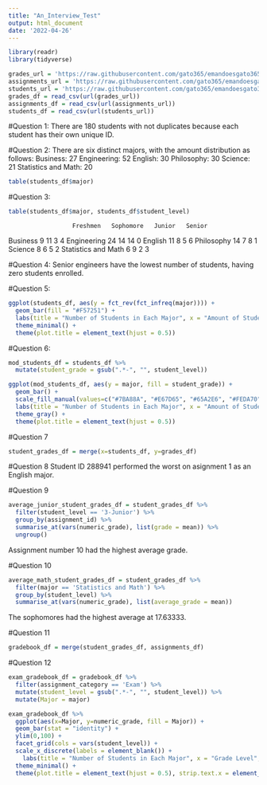 ```yaml
---
title: "An_Interview_Test"
output: html_document
date: '2022-04-26'
---
```


```r
library(readr)
library(tidyverse)
```

```r
grades_url = 'https://raw.githubusercontent.com/gato365/emandoesgato365/main/content/post/2022-04-25-an-interview-test/grades.csv'
assignments_url = 'https://raw.githubusercontent.com/gato365/emandoesgato365/main/content/post/2022-04-25-an-interview-test/assignments.csv' 
students_url = 'https://raw.githubusercontent.com/gato365/emandoesgato365/main/content/post/2022-04-25-an-interview-test/students.csv'
grades_df = read_csv(url(grades_url))
assignments_df = read_csv(url(assignments_url))
students_df = read_csv(url(students_url))
```

#Question 1:
There are 180 students with not duplicates because each student has their own unique ID.

#Question 2: 
There are six distinct majors, with the amount distribution as follows:
  Business: 27
  Engineering: 52
  English: 30
  Philosophy: 30
  Science: 21
  Statistics and Math: 20

```r
table(students_df$major)
```


#Question 3:

```r
table(students_df$major, students_df$student_level)
```
                      Freshmen   Sophomore   Junior   Senior
Business                     9          11        3        4
Engineering                 24          14       14        0
English                     11           8        5        6
Philosophy                  14           7        8        1
Science                      8           6        5        2
Statistics and Math          6           9        2        3

#Question 4: Senior engineers have the lowest number of students, having zero students enrolled.

#Question 5:

```r
ggplot(students_df, aes(y = fct_rev(fct_infreq(major)))) + 
  geom_bar(fill = "#F57251") + 
  labs(title = "Number of Students in Each Major", x = "Amount of Students", y = "Majors") +
  theme_minimal() +
  theme(plot.title = element_text(hjust = 0.5))
```


#Question 6:

```r

mod_students_df = students_df %>%
  mutate(student_grade = gsub(".*-", "", student_level))

ggplot(mod_students_df, aes(y = major, fill = student_grade)) +
  geom_bar() + 
  scale_fill_manual(values=c("#7BA88A", "#E67D65", "#65A2E6", "#FEDA70")) + 
  labs(title = "Number of Students in Each Major", x = "Amount of Students", y = "Majors") +
  theme_gray() + 
  theme(plot.title = element_text(hjust = 0.5))


```

#Question 7

```r
student_grades_df = merge(x=students_df, y=grades_df)
```

#Question 8
Student ID 288941 performed the worst on asignment 1 as an English major.


#Question 9

```r
average_junior_student_grades_df = student_grades_df %>% 
  filter(student_level == '3-Junior') %>% 
  group_by(assignment_id) %>% 
  summarise_at(vars(numeric_grade), list(grade = mean)) %>% 
  ungroup()
```

Assignment number 10 had the highest average grade.

#Question 10

```r
average_math_student_grades_df = student_grades_df %>% 
  filter(major == 'Statistics and Math') %>% 
  group_by(student_level) %>% 
  summarise_at(vars(numeric_grade), list(average_grade = mean))
```

The sophomores had the highest average at 17.63333.

#Question 11
```r
gradebook_df = merge(student_grades_df, assignments_df)
```

#Question 12
```r
exam_gradebook_df = gradebook_df %>% 
  filter(assignment_category == 'Exam') %>% 
  mutate(student_level = gsub(".*-", "", student_level)) %>% 
  mutate(Major = major)

exam_gradebook_df %>% 
  ggplot(aes(x=Major, y=numeric_grade, fill = Major)) + 
  geom_bar(stat = "identity") +
  ylim(0,100) +
  facet_grid(cols = vars(student_level)) +
  scale_x_discrete(labels = element_blank()) +
    labs(title = "Number of Students in Each Major", x = "Grade Level", y = "Assignment Grade") +
  theme_minimal() + 
  theme(plot.title = element_text(hjust = 0.5), strip.text.x = element_text(size = 8))
```


